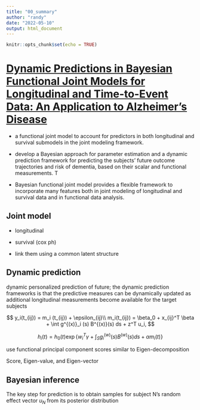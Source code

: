 ```yaml
---
title: "00_summary"
author: "randy"
date: "2022-05-10"
output: html_document
---
```


```r
knitr::opts_chunk$set(echo = TRUE)
```

# [Dynamic Predictions in Bayesian Functional Joint Models for Longitudinal and Time-to-Event Data: An Application to Alzheimer’s Disease](https://pubmed.ncbi.nlm.nih.gov/28750578/)


- a functional joint model to account for predictors in both longitudinal and survival submodels in the joint modeling framework.

- develop a Bayesian approach for parameter estimation and a dynamic prediction framework for predicting the subjects' future outcome trajectories and risk of dementia, based on their scalar and functional measurements. T


- Bayesian functional joint model provides a flexible framework to incorporate many features both in joint modeling of longitudinal and survival data and in functional data analysis. 



## Joint model 

- longitudinal

- survival (cox ph)

- link them using a common latent structure

## Dynamic prediction

dynamic personalized prediction of future; 
the dynamic prediction frameworks is that the predictive measures can be dynamically updated 
as additional longitudinal measurements become available for the target subjects

$$
y_i(t_{ij}) = m_i (t_{ij}) + \epsilon_{ij}\\
m_i(t_{ij}) = \beta_0 + x_{ij}^T \beta + \int g^{(x)}_i (s) B^{(x)}(s) ds + z^T u_i,
$$

$$
h_i(t) = h_0(t) \exp \{w^T_i \gamma + 
\int_{S} g^{(w)}_i(s) B^{(w)}(s) ds + \alpha m_i(t)\}
$$


use functional principal component scores
similar to Eigen-decomposition

Score, Eigen-value, and Eigen-vector


## Bayesian inference

The key step for prediction is to obtain samples for subject N’s 
random effect vector $u_N$ from its posterior distribution
















